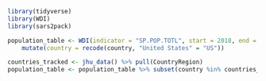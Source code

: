 ```r
library(tidyverse)
library(WDI)
library(sars2pack)
```

```r
population_table <- WDI(indicator = "SP.POP.TOTL", start = 2018, end = 2018) %>% 
    mutate(country = recode(country, "United States" = "US"))
```

```r
countries_tracked <- jhu_data() %>% pull(CountryRegion)
population_table <- population_table %>% subset(country %in% countries_tracked)
```
